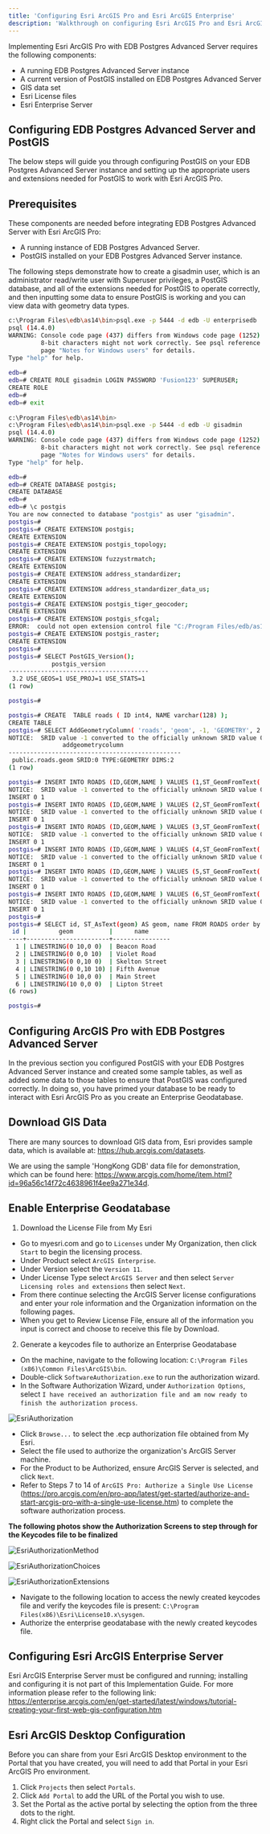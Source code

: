 ```yaml
---
title: 'Configuring Esri ArcGIS Pro and Esri ArcGIS Enterprise'
description: 'Walkthrough on configuring Esri ArcGIS Pro and Esri ArcGIS Enterprise'
---
```


Implementing Esri ArcGIS Pro with EDB Postgres Advanced Server requires the following components:

- A running EDB Postgres Advanced Server instance
- A current version of PostGIS installed on EDB Postgres Advanced Server
- GIS data set
- Esri License files
- Esri Enterprise Server

## Configuring EDB Postgres Advanced Server and PostGIS
The below steps will guide you through configuring PostGIS on your EDB Postgres Advanced Server instance and setting up the appropriate users and extensions needed for PostGIS to work with Esri ArcGIS Pro.

## Prerequisites

These components are needed before integrating EDB Postgres Advanced Server with Esri ArcGIS Pro:
- A running instance of EDB Postgres Advanced Server.
- PostGIS installed on your EDB Postgres Advanced Server instance. 

The following steps demonstrate how to create a gisadmin user, which is an administrator read/write user with Superuser privileges, a PostGIS database, and all of the extensions needed for PostGIS to operate correctly, and then inputting some data to ensure PostGIS is working and you can view data with geometry data types.

```bash
c:\Program Files\edb\as14\bin>psql.exe -p 5444 -d edb -U enterprisedb
psql (14.4.0)
WARNING: Console code page (437) differs from Windows code page (1252)
         8-bit characters might not work correctly. See psql reference
         page "Notes for Windows users" for details.
Type "help" for help.
 
edb=#
edb=# CREATE ROLE gisadmin LOGIN PASSWORD 'Fusion123' SUPERUSER;
CREATE ROLE
edb=#
edb=# exit
 
c:\Program Files\edb\as14\bin>
c:\Program Files\edb\as14\bin>psql.exe -p 5444 -d edb -U gisadmin
psql (14.4.0)
WARNING: Console code page (437) differs from Windows code page (1252)
         8-bit characters might not work correctly. See psql reference
         page "Notes for Windows users" for details.
Type "help" for help.

edb=#
edb=# CREATE DATABASE postgis;
CREATE DATABASE
edb=#
edb=# \c postgis
You are now connected to database "postgis" as user "gisadmin".
postgis=#
postgis=# CREATE EXTENSION postgis;
CREATE EXTENSION
postgis=# CREATE EXTENSION postgis_topology;
CREATE EXTENSION
postgis=# CREATE EXTENSION fuzzystrmatch;
CREATE EXTENSION
postgis=# CREATE EXTENSION address_standardizer;
CREATE EXTENSION
postgis=# CREATE EXTENSION address_standardizer_data_us;
CREATE EXTENSION
postgis=# CREATE EXTENSION postgis_tiger_geocoder;
CREATE EXTENSION
postgis=# CREATE EXTENSION postgis_sfcgal;
ERROR:  could not open extension control file "C:/Program Files/edb/as14/share/extension/postgis_sfcgal.control": No such file or directory                  —THIS WILL NOT WORK WITH 2.* and above versions as per docs
postgis=# CREATE EXTENSION postgis_raster;
CREATE EXTENSION
postgis=#
postgis=# SELECT PostGIS_Version();
            postgis_version
---------------------------------------
 3.2 USE_GEOS=1 USE_PROJ=1 USE_STATS=1
(1 row)

postgis=#

postgis=# CREATE  TABLE roads ( ID int4, NAME varchar(128) );
CREATE TABLE
postgis=# SELECT AddGeometryColumn( 'roads', 'geom', -1, 'GEOMETRY', 2 );
NOTICE:  SRID value -1 converted to the officially unknown SRID value 0
               addgeometrycolumn
------------------------------------------------
 public.roads.geom SRID:0 TYPE:GEOMETRY DIMS:2
(1 row)

postgis=# INSERT INTO ROADS (ID,GEOM,NAME ) VALUES (1,ST_GeomFromText('LINESTRING(0 10,0 0)',-1),'Beacon Road');
NOTICE:  SRID value -1 converted to the officially unknown SRID value 0
INSERT 0 1
postgis=# INSERT INTO ROADS (ID,GEOM,NAME ) VALUES (2,ST_GeomFromText('LINESTRING(0 0,0 10)',-1),'Violet Road');
NOTICE:  SRID value -1 converted to the officially unknown SRID value 0
INSERT 0 1
postgis=# INSERT INTO ROADS (ID,GEOM,NAME ) VALUES (3,ST_GeomFromText('LINESTRING(0 0,10 0)',-1),'Skelton Street');
NOTICE:  SRID value -1 converted to the officially unknown SRID value 0
INSERT 0 1
postgis=# INSERT INTO ROADS (ID,GEOM,NAME ) VALUES (4,ST_GeomFromText('LINESTRING(0 0,10 10)',-1),'Fifth Avenue');
NOTICE:  SRID value -1 converted to the officially unknown SRID value 0
INSERT 0 1
postgis=# INSERT INTO ROADS (ID,GEOM,NAME ) VALUES (5,ST_GeomFromText('LINESTRING(0 10,0 0)',-1),'Main Street');
NOTICE:  SRID value -1 converted to the officially unknown SRID value 0
INSERT 0 1
postgis=# INSERT INTO ROADS (ID,GEOM,NAME ) VALUES (6,ST_GeomFromText('LINESTRING(10 0,0 0)',-1),'Lipton Street');
NOTICE:  SRID value -1 converted to the officially unknown SRID value 0
INSERT 0 1
postgis=#
postgis=# SELECT id, ST_AsText(geom) AS geom, name FROM ROADS order by id;
 id |         geom          |      name
----+-----------------------+----------------
  1 | LINESTRING(0 10,0 0)  | Beacon Road
  2 | LINESTRING(0 0,0 10)  | Violet Road
  3 | LINESTRING(0 0,10 0)  | Skelton Street
  4 | LINESTRING(0 0,10 10) | Fifth Avenue
  5 | LINESTRING(0 10,0 0)  | Main Street
  6 | LINESTRING(10 0,0 0)  | Lipton Street
(6 rows)

postgis=#

```

## Configuring ArcGIS Pro with EDB Postgres Advanced Server

In the previous section you configured PostGIS with your EDB Postgres Advanced Server instance and created some sample tables, as well as added some data to those tables to ensure that PostGIS was configured correctly.  In doing so, you have primed your database to be ready to interact with Esri ArcGIS Pro as you create an Enterprise Geodatabase.

## Download GIS Data

There are many sources to download GIS data from, Esri provides sample data, which is available at: https://hub.arcgis.com/datasets.

We are using the sample 'HongKong GDB' data file for demonstration, which can be found here: https://www.arcgis.com/home/item.html?id=96a56c14f72c4638961f4ee9a271e34d.

## Enable Enterprise Geodatabase

1. Download the License File from My Esri

- Go to myesri.com and go to `Licenses` under My Organization, then click `Start` to begin the licensing process.
- Under Product select `ArcGIS Enterprise`.
- Under Version select the `Version 11`.
- Under License Type select `ArcGIS Server` and then select `Server Licensing roles and extensions` then select `Next`. 
- From there continue selecting the ArcGIS Server license configurations and enter your role information and the Organization information on the following pages.
- When you get to Review License File, ensure all of the information you input is correct and choose to receive this file by Download.

2. Generate a keycodes file to authorize an Enterprise Geodatabase

- On the machine, navigate to the following location: `C:\Program Files (x86)\Common Files\ArcGIS\bin`.
- Double-click `SoftwareAuthorization.exe` to run the authorization wizard.
- In the Software Authorization Wizard, under `Authorization Options`, select `I have received an authorization file and am now ready to finish the authorization process`.

![EsriAuthorization](Images/EsriAuthorization.png)

- Click `Browse...` to select the .ecp authorization file obtained from My Esri. 
- Select the file used to authorize the organization's ArcGIS Server machine.
- For the Product to be Authorized, ensure ArcGIS Server is selected, and click `Next`.
- Refer to Steps 7 to 14 of `ArcGIS Pro: Authorize a Single Use License` (https://pro.arcgis.com/en/pro-app/latest/get-started/authorize-and-start-arcgis-pro-with-a-single-use-license.htm) to complete the software authorization process.

**The following photos show the Authorization Screens to step through for the Keycodes file to be finalized**

![EsriAuthorizationMethod](Images/EsriAuthorizationMethod.png)

![EsriAuthorizationChoices](Images/EsriAuthorizationChoices.png)

![EsriAuthorizationExtensions](Images/EsriAuthorizationExtensions.png)

- Navigate to the following location to access the newly created keycodes file and verify the keycodes file is present: `C:\Program Files(x86)\Esri\License10.x\sysgen`.
- Authorize the enterprise geodatabase with the newly created keycodes file.

## Configuring Esri ArcGIS Enterprise Server

Esri ArcGIS Enterprise Server must be configured and running; installing and configuring it is not part of this Implementation Guide. For more information please refer to the following link:
https://enterprise.arcgis.com/en/get-started/latest/windows/tutorial-creating-your-first-web-gis-configuration.htm

## Esri ArcGIS Desktop Configuration

Before you can share from your Esri ArcGIS Desktop environment to the Portal that you have created, you will need to add that Portal in your Esri ArcGIS Pro environment.
 
 1. Click `Projects` then select `Portals`.
 2. Click `Add Portal` to add the URL of the Portal you wish to use.
 3. Set the Portal as the active portal by selecting the option from the three dots to the right.
 4. Right click the Portal and select `Sign in`.